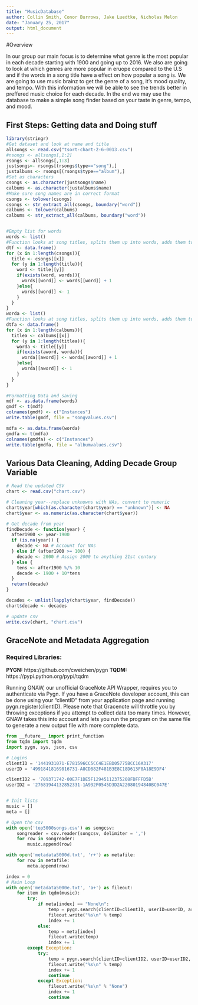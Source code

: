 ---
title: "MusicDatabase"
author: Collin Smith, Conor Burrows, Jake Luedtke, Nicholas Melon
date: "January 25, 2017"
output: html_document
---
#Overview
  
In our group our main focus is to determine what genre is the most popular in each decade starting with 1900 and going up to 2016. We also are going to look at which genres are more popular in eruope compared to the U.S and if the words in a song title have a effect on how popular a song is. We are going to use music brainz to get the genre of a song, it's mood quality, and tempo. With this information we will be able to see the trends better in preffered music choice for each decade. In the end we may use the database to make a simple song finder based on your taste in genre, tempo, and mood.

## First Steps: Getting data and Doing stuff

```{r}
library(stringr)
#Get dataset and look at name and title
allsongs <- read.csv("tsort-chart-2-6-0013.csv")
#nsongs <- allsongs[,1:2]
rsongs <- allsongs[,1:3]
justsongs<- rsongs[(rsongs$type=="song"),]
justalbums <- rsongs[(rsongs$type=="album"),]
#Set as characters
csongs <- as.character(justsongs$name)
calbums <- as.character(justalbums$name)
#Make sure song names are in correct format
csongs <- tolower(csongs)
csongs <- str_extract_all(csongs, boundary("word"))
calbums <- tolower(calbums)
calbums <- str_extract_all(calbums, boundary("word"))


#Empty list for words
words <- list()
#Function looks at song titles, splits them up into words, adds them to a list and keeps track of number 
dtf <- data.frame()
for (x in 1:length(csongs)){
  title <- csongs[[x]]
  for (y in 1:length(title)){
    word <- title[[y]]
    if(exists(word, words)){
      words[[word]] <- words[[word]] + 1
    }else{
      words[[word]] <- 1
    }
  }
}
worda <- list()
#Function looks at song titles, splits them up into words, adds them to a list and keeps track of number 
dtfa <- data.frame()
for (x in 1:length(calbums)){
  titlea <- calbums[[x]]
  for (y in 1:length(titlea)){
    worda <- title[[y]]
    if(exists(aword, worda)){
      worda[[aword]] <- worda[[aword]] + 1
    }else{
      worda[[aword]] <- 1
    }
  }
}

#Formatting Data and saving
mdf <- as.data.frame(words)
gmdf <- t(mdf)
colnames(gmdf) <- c("Instances")
write.table(gmdf, file = "songvalues.csv")

mdfa <- as.data.frame(worda)
gmdfa <- t(mdfa)
colnames(gmdfa) <- c("Instances")
write.table(gmdfa, file = "albumvalues.csv")
```

## Various Data Cleaning, Adding Decade Group Variable

```{r}
# Read the updated CSV
chart <- read.csv("chart.csv")

# Cleaning year--replace unknowns with NAs, convert to numeric
chart$year[which(as.character(chart$year) == "unknown")] <- NA
chart$year <- as.numeric(as.character(chart$year))

# Get decade from year
findDecade <- function(year) {
  after1900 <- year-1900
  if (is.na(year)) {
    decade <- NA # Account for NAs
  } else if (after1900 >= 100) {
    decade <- 2000 # Assign 2000 to anything 21st century
  } else {
    tens <- after1900 %/% 10
    decade <- 1900 + 10*tens
  }
  return(decade)
}

decades <- unlist(lapply(chart$year, findDecade))
chart$decade <- decades

# update csv
write.csv(chart, "chart.csv")
```
## GraceNote and Metadata Aggregation
### Required Libraries:
**PYGN:** https://github.com/cweichen/pygn
**TQDM:** https://pypi.python.org/pypi/tqdm

Running GNAW, our unofficial GraceNote API Wrapper, requires you to authenticate via Pygn. If you have a GraceNote developer account, this can be done using your "clientID" from your application page and running pygn.register(clientID). Please note that Gracenote will throttle you by throwing exceptions if you attempt to collect data too many times. However, GNAW takes this into account and lets you run the program on the same file to generate a new output file with more complete data.

```{python}
from __future__ import print_function
from tqdm import tqdm
import pygn, sys, json, csv

# Logins
clientID = '1441931071-E781596CC5CC4E1EBD05775BCC16A317'
userID = '49918418169816731-A8CD882F481B3E8C18D613F8A18E9DF4'

clientID2 = '709371742-00E7F1DE5F12945112375208FDFFFD5B'
userID2 = '27681944132852331-1A932F0545D3D2A22080194840BC047E'


# Init lists
music = []
meta = []

# Open the csv
with open('top5000songs.csv') as songcsv:
    songreader = csv.reader(songcsv, delimiter = ',')
    for row in songreader:
        music.append(row)

with open('metadata5000d.txt', 'r+') as metafile:
    for row in metafile:
        meta.append(row)

index = 0
# Main Loop
with open('metadata5000e.txt', 'a+') as fileout:
    for item in tqdm(music):
        try:
            if meta[index] == "None\n":
                temp = pygn.search(clientID=clientID, userID=userID, artist=item[1], track=item[2])
                fileout.write("%s\n" % temp)
                index += 1
            else:
                temp = meta[index]
                fileout.write(temp)
                index += 1
        except Exception:
            try:
                temp = pygn.search(clientID=clientID2, userID=userID2, artist=item[1], track=item[2])
                fileout.write("%s\n" % temp)
                index += 1
                continue
            except Exception:
                fileout.write("%s\n" % "None")
                index += 1
                continue

```


